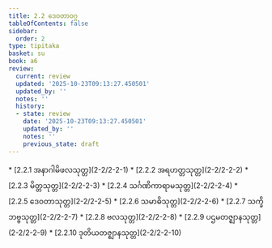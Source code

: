 ```yaml
---
title: 2.2 ဒေဝတာဝဂ္ဂ
tableOfContents: false
sidebar:
  order: 2
type: tipitaka
basket: su
book: a6
review:
  current: review
  updated: '2025-10-23T09:13:27.450501'
  updated_by: ''
  notes: ''
  history:
  - state: review
    date: '2025-10-23T09:13:27.450501'
    updated_by: ''
    notes: ''
    previous_state: draft
---
```



<ReviewStatus review={frontmatter.review} showDetails={true} />

<HypothesisAnnotation frontmatter={frontmatter} />

<DynamicBreadcrumb />



<TableOfContents book="a6" section="2.2">
* [2.2.1 အနာဂါမိဖလသုတ္တ](2-2/2-2-1)
* [2.2.2 အရဟတ္တသုတ္တ](2-2/2-2-2)
* [2.2.3 မိတ္တသုတ္တ](2-2/2-2-3)
* [2.2.4 သင်္ဂဏိကာရာမသုတ္တ](2-2/2-2-4)
* [2.2.5 ဒေဝတာသုတ္တ](2-2/2-2-5)
* [2.2.6 သမာဓိသုတ္တ](2-2/2-2-6)
* [2.2.7 သက္ခိဘဗ္ဗသုတ္တ](2-2/2-2-7)
* [2.2.8 ဗလသုတ္တ](2-2/2-2-8)
* [2.2.9 ပဌမတဇ္ဈာနသုတ္တ](2-2/2-2-9)
* [2.2.10 ဒုတိယတဇ္ဈာနသုတ္တ](2-2/2-2-10)
</TableOfContents>